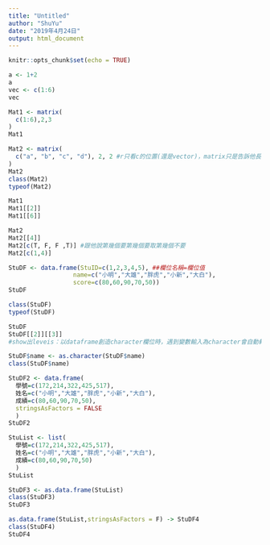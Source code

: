 ```yaml
---
title: "Untitled"
author: "ShuYu"
date: "2019年4月24日"
output: html_document
---
```


```r
knitr::opts_chunk$set(echo = TRUE)
```

```r
a <- 1+2
a
vec <- c(1:6)
vec
```
```r
Mat1 <- matrix(
  c(1:6),2,3
)
Mat1
```

```r
Mat2 <- matrix(
  c("a", "b", "c", "d"), 2, 2 #r只看c的位置(還是vector)，matrix只是告訴他長的像矩陣(方形的視覺幻覺)
)
Mat2
class(Mat2)
typeof(Mat2)
```

```r
Mat1
Mat1[[2]]
Mat1[[6]]
```

```r
Mat2
Mat2[[4]]
Mat2[c(T, F, F ,T)] #跟他說第幾個要第幾個要取第幾個不要
Mat2[c(1,4)]
```
```r
StuDF <- data.frame(StuID=c(1,2,3,4,5), ##欄位名稱=欄位值
                  name=c("小明","大雄","胖虎","小新","大白"),
                  score=c(80,60,90,70,50))
StuDF 
```


```r
class(StuDF)
typeof(StuDF)
```
```r
StuDF
StuDF[[2]][[3]] 
#show出leveis：以dataframe創造character欄位時，遇到變數輸入為character會自動轉成factor
```

```r
StuDF$name <- as.character(StuDF$name)
class(StuDF$name)
```

```r
StuDF2 <- data.frame(
  學號=c(172,214,322,425,517),
  姓名=c("小明","大雄","胖虎","小新","大白"),
  成績=c(80,60,90,70,50),
  stringsAsFactors = FALSE
  )
StuDF2 
```

```r
StuList <- list(
  學號=c(172,214,322,425,517),
  姓名=c("小明","大雄","胖虎","小新","大白"),
  成績=c(80,60,90,70,50)
  )
StuList 
```

```r
StuDF3 <- as.data.frame(StuList)
class(StuDF3)
StuDF3
```
```r
as.data.frame(StuList,stringsAsFactors = F) -> StuDF4
class(StuDF4)
StuDF4
```

